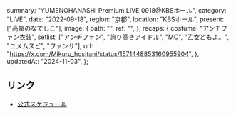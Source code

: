   summary: "YUMENOHANASHI Premium LIVE 0918@KBSホール",
  category: "LIVE",
  date: "2022-09-18",
  region: "京都",
  location: "KBSホール",
  present: ["高嶺のなでしこ"],
  image: {
    path: "",
    ref: "",
  },
  recaps: {
    costume: "アンチファン衣装",
    setlist: ["アンチファン", "誇り高きアイドル", "MC", "乙女どもよ。", "ユメムスビ", "ファンサ"],
    url: "https://x.com/Mikuru_hositani/status/1571448853160955904",
  },
  updatedAt: "2024-11-03",
};

## リンク

- [公式スケジュール](https://takanenonadeshiko.jp/?p=383)
